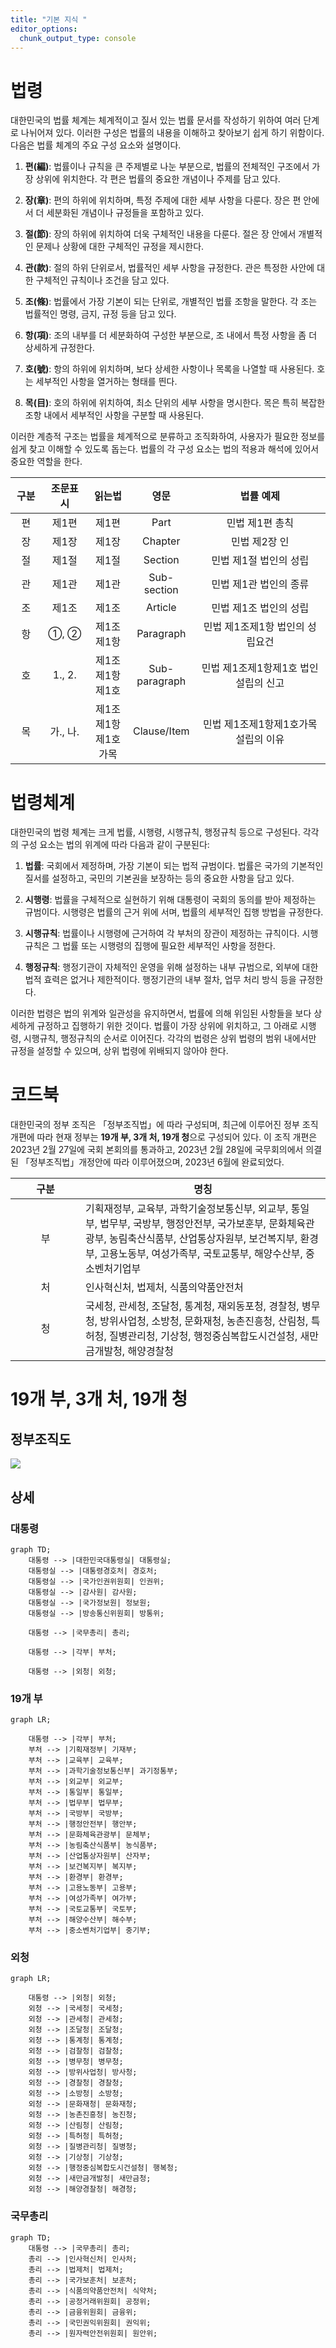 ```yaml
---
title: "기본 지식 "
editor_options: 
  chunk_output_type: console
---
```


# 법령

대한민국의 법률 체계는 체계적이고 질서 있는 법률 문서를 작성하기 위하여 여러 단계로 나뉘어져 있다. 이러한 구성은 법률의 내용을 이해하고 찾아보기 쉽게 하기 위함이다. 다음은 법률 체계의 주요 구성 요소와 설명이다.

1.  **편(編)**: 법률이나 규칙을 큰 주제별로 나눈 부분으로, 법률의 전체적인 구조에서 가장 상위에 위치한다. 각 편은 법률의 중요한 개념이나 주제를 담고 있다.

2.  **장(章)**: 편의 하위에 위치하며, 특정 주제에 대한 세부 사항을 다룬다. 장은 편 안에서 더 세분화된 개념이나 규정들을 포함하고 있다.

3.  **절(節)**: 장의 하위에 위치하여 더욱 구체적인 내용을 다룬다. 절은 장 안에서 개별적인 문제나 상황에 대한 구체적인 규정을 제시한다.

4.  **관(款)**: 절의 하위 단위로서, 법률적인 세부 사항을 규정한다. 관은 특정한 사안에 대한 구체적인 규칙이나 조건을 담고 있다.

5.  **조(條)**: 법률에서 가장 기본이 되는 단위로, 개별적인 법률 조항을 말한다. 각 조는 법률적인 명령, 금지, 규정 등을 담고 있다.

6.  **항(項)**: 조의 내부를 더 세분화하여 구성한 부분으로, 조 내에서 특정 사항을 좀 더 상세하게 규정한다.

7.  **호(號)**: 항의 하위에 위치하며, 보다 상세한 사항이나 목록을 나열할 때 사용된다. 호는 세부적인 사항을 열거하는 형태를 띈다.

8.  **목(目)**: 호의 하위에 위치하여, 최소 단위의 세부 사항을 명시한다. 목은 특히 복잡한 조항 내에서 세부적인 사항을 구분할 때 사용된다.

이러한 계층적 구조는 법률을 체계적으로 분류하고 조직화하여, 사용자가 필요한 정보를 쉽게 찾고 이해할 수 있도록 돕는다. 법률의 각 구성 요소는 법의 적용과 해석에 있어서 중요한 역할을 한다.

| 구분 | 조문표시 |       읽는법        |     영문      |              법률 예제               |
|:------:|:---------:|:--------:|:----------:|:------------------------------:|
|  편  |  제1편   |        제1편        |     Part      |           민법 제1편 총칙            |
|  장  |  제1장   |        제1장        |    Chapter    |            민법 제2장 인             |
|  절  |  제1절   |        제1절        |    Section    |        민법 제1절 법인의 성립        |
|  관  |  제1관   |        제1관        |  Sub-section  |        민법 제1관 법인의 종류        |
|  조  |  제1조   |        제1조        |    Article    |        민법 제1조 법인의 성립        |
|  항  |   ①, ②   |     제1조제1항      |   Paragraph   |   민법 제1조제1항 법인의 성립요건    |
|  호  |  1., 2.  |   제1조제1항제1호   | Sub-paragraph | 민법 제1조제1항제1호 법인설립의 신고 |
|  목  | 가., 나. | 제1조제1항제1호가목 |  Clause/Item  | 민법 제1조제1항제1호가목 설립의 이유 |

# 법령체계

대한민국의 법령 체계는 크게 법률, 시행령, 시행규칙, 행정규칙 등으로 구성된다. 각각의 구성 요소는 법의 위계에 따라 다음과 같이 구분된다:

1. **법률**: 국회에서 제정하며, 가장 기본이 되는 법적 규범이다. 법률은 국가의 기본적인 질서를 설정하고, 국민의 기본권을 보장하는 등의 중요한 사항을 담고 있다.

2. **시행령**: 법률을 구체적으로 실현하기 위해 대통령이 국회의 동의를 받아 제정하는 규범이다. 시행령은 법률의 근거 위에 서며, 법률의 세부적인 집행 방법을 규정한다.

3. **시행규칙**: 법률이나 시행령에 근거하여 각 부처의 장관이 제정하는 규칙이다. 시행규칙은 그 법률 또는 시행령의 집행에 필요한 세부적인 사항을 정한다.

4. **행정규칙**: 행정기관이 자체적인 운영을 위해 설정하는 내부 규범으로, 외부에 대한 법적 효력은 없거나 제한적이다. 행정기관의 내부 절차, 업무 처리 방식 등을 규정한다.

이러한 법령은 법의 위계와 일관성을 유지하면서, 법률에 의해 위임된 사항들을 보다 상세하게 규정하고 집행하기 위한 것이다. 법률이 가장 상위에 위치하고, 그 아래로 시행령, 시행규칙, 행정규칙의 순서로 이어진다. 각각의 법령은 상위 법령의 범위 내에서만 규정을 설정할 수 있으며, 상위 법령에 위배되지 않아야 한다.

# 코드북

대한민국의 정부 조직은 「정부조직법」에 따라 구성되며, 최근에 이루어진 정부 조직 개편에 따라 현재 정부는 **19개 부, 3개 처, 19개 청**으로 구성되어 있다. 이 조직 개편은 2023년 2월 27일에 국회 본회의를 통과하고, 2023년 2월 28일에 국무회의에서 의결된 「정부조직법」개정안에 따라 이루어졌으며, 2023년 6월에 완료되었다.

| 구분 | 명칭                                                                                                                                                                                                                               |
|:--------------:|--------------------------------------------------------|
|  부  | 기획재정부, 교육부, 과학기술정보통신부, 외교부, 통일부, 법무부, 국방부, 행정안전부, 국가보훈부, 문화체육관광부, 농림축산식품부, 산업통상자원부, 보건복지부, 환경부, 고용노동부, 여성가족부, 국토교통부, 해양수산부, 중소벤처기업부 |
|  처  | 인사혁신처, 법제처, 식품의약품안전처                                                                                                                                                                                               |
|  청  | 국세청, 관세청, 조달청, 통계청, 재외동포청, 경찰청, 병무청, 방위사업청, 소방청, 문화재청, 농촌진흥청, 산림청, 특허청, 질병관리청, 기상청, 행정중심복합도시건설청, 새만금개발청, 해양경찰청                                         |

# 19개 부, 3개 처, 19개 청

## 정부조직도

![](images/gov_org_chart.png)

## 상세

### 대통령

```mermaid
graph TD;
    대통령 --> |대한민국대통령실| 대통령실;
    대통령실 --> |대통령경호처| 경호처;
    대통령실 --> |국가인권위원회| 인권위;
    대통령실 --> |감사원| 감사원;
    대통령실 --> |국가정보원| 정보원;
    대통령실 --> |방송통신위원회| 방통위;

    대통령 --> |국무총리| 총리;

    대통령 --> |각부| 부처;

    대통령 --> |외청| 외청;

```

### 19개 부

```mermaid
graph LR;

    대통령 --> |각부| 부처;
    부처 --> |기획재정부| 기재부;
    부처 --> |교육부| 교육부;
    부처 --> |과학기술정보통신부| 과기정통부;
    부처 --> |외교부| 외교부;
    부처 --> |통일부| 통일부;
    부처 --> |법무부| 법무부;
    부처 --> |국방부| 국방부;
    부처 --> |행정안전부| 행안부;
    부처 --> |문화체육관광부| 문체부;
    부처 --> |농림축산식품부| 농식품부;
    부처 --> |산업통상자원부| 산자부;
    부처 --> |보건복지부| 복지부;
    부처 --> |환경부| 환경부;
    부처 --> |고용노동부| 고용부;
    부처 --> |여성가족부| 여가부;
    부처 --> |국토교통부| 국토부;
    부처 --> |해양수산부| 해수부;
    부처 --> |중소벤처기업부| 중기부;

```

### 외청

```mermaid
graph LR;

    대통령 --> |외청| 외청;
    외청 --> |국세청| 국세청;
    외청 --> |관세청| 관세청;
    외청 --> |조달청| 조달청;
    외청 --> |통계청| 통계청;
    외청 --> |검찰청| 검찰청;
    외청 --> |병무청| 병무청;
    외청 --> |방위사업청| 방사청;
    외청 --> |경찰청| 경찰청;
    외청 --> |소방청| 소방청;
    외청 --> |문화재청| 문화재청;
    외청 --> |농촌진흥청| 농진청;
    외청 --> |산림청| 산림청;
    외청 --> |특허청| 특허청;
    외청 --> |질병관리청| 질병청;
    외청 --> |기상청| 기상청;
    외청 --> |행정중심복합도시건설청| 행복청;
    외청 --> |새만금개발청| 새만금청;
    외청 --> |해양경찰청| 해경청;
```

### 국무총리

```mermaid
graph TD;
    대통령 --> |국무총리| 총리;
    총리 --> |인사혁신처| 인사처;
    총리 --> |법제처| 법제처;
    총리 --> |국가보훈처| 보훈처;
    총리 --> |식품의약품안전처| 식약처;
    총리 --> |공정거래위원회| 공정위;
    총리 --> |금융위원회| 금융위;
    총리 --> |국민권익위원회| 권익위;
    총리 --> |원자력안전위원회| 원안위;
```

